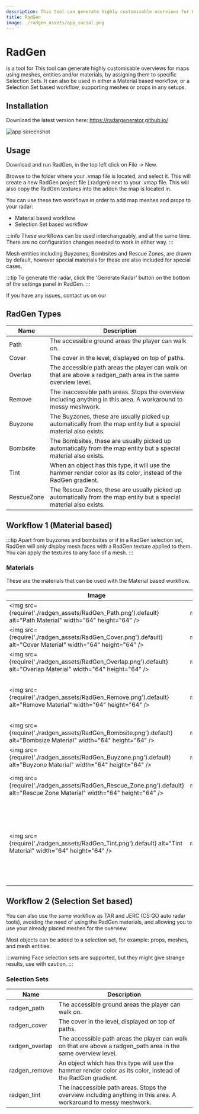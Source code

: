 ```yaml
---
description: This tool can generate highly customisable overviews for Counter-Strike 2 maps.
title: RadGen
image: ./radgen_assets/app_social.png
---
```


# RadGen

<Tool name="radgen"/> is a tool for <Game name="cs2"/> This tool can generate highly customisable overviews for maps using meshes, entities and/or materials, by assigning them to specific Selection Sets.
It can also be used in either a Material based workflow, or a Selection Set based workflow, supporting meshes or props in any setups. 

## Installation
Download the latest version here: https://radargenerator.github.io/

![app screenshot](./radgen_assets/app_screenshot.png "App Screenshot")

## Usage

Download and run RadGen, in the top left click on File -> New. 

Browse to the folder where your .vmap file is located, and select it. This will create a new RadGen project file (.radgen) next to your .vmap file. This will also copy the RadGen textures into the addon the map is located in.

You can use these two workflows in order to add map meshes and props to your radar:
- Material based workflow
- Selection Set based workflow

:::info
These workflows can be used interchangeably, and at the same time. There are no configuration changes needed to work in either way.
:::

Mesh entities including Buyzones, Bombsites and Rescue Zones, are drawn by default, however special materials for these are also included for special cases. 

:::tip
To generate the radar, click the 'Generate Radar' button on the bottom of the settings panel in RadGen. 
:::

If you have any issues, contact us on our <Social name="discord" suffix=" server" link="https://discord.com/invite/6RwR6SYBW6" />

## RadGen Types

|Name|Description|
|----|-----------|
|Path|The accessible ground areas the player can walk on.|
|Cover|The cover in the level, displayed on top of paths.|
|Overlap|The accessible path areas the player can walk on that are above a radgen_path area in the same overview level.|
|Remove|The inaccessible path areas. Stops the overview including anything in this area. A workaround to messy meshwork.|
|Buyzone|The Buyzones, these are usually picked up automatically from the map entity but a special material also exists.|
|Bombsite|The Bombsites, these are usually picked up automatically from the map entity but a special material also exists.|
|Tint|When an object has this type, it will use the hammer render color as its color, instead of the RadGen gradient.|
|RescueZone|The Rescue Zones, these are usually picked up automatically from the map entity but a special material also exists.|

## Workflow 1 (Material based)

:::tip
Apart from buyzones and bombsites or if in a RadGen selection set, RadGen will only display mesh faces with a RadGen texture applied to them.\
You can apply the textures to any face of a mesh. 
:::

### Materials

These are the materials that can be used with the Material based workflow. 

|Image|Material Name|Description|
|-----|-------------|-----------|
|<img src={require('./radgen_assets/RadGen_Path.png').default} alt="Path Material" width="64" height="64" />|radgen/RadGen_path|Displays a Path.|
|<img src={require('./radgen_assets/RadGen_Cover.png').default} alt="Cover Material" width="64" height="64" />|radgen/RadGen_cover|Displays Cover.|
|<img src={require('./radgen_assets/RadGen_Overlap.png').default} alt="Overlap Material" width="64" height="64" />|radgen/RadGen_overlap|Displays an Overlap.|
|<img src={require('./radgen_assets/RadGen_Remove.png').default} alt="Remove Material" width="64" height="64" />|radgen/RadGen_remove|Pixels under Remove geometry will not be rendered|
|<img src={require('./radgen_assets/RadGen_Bombsite.png').default} alt="Bombsize Material" width="64" height="64" />|radgen/RadGen_bombsite|Defines a volume as a Bombsite.|
|<img src={require('./radgen_assets/RadGen_Buyzone.png').default} alt="Buyzone Material" width="64" height="64" />|radgen/RadGen_buyzone|Defines a volume as a Buyzone.|
|<img src={require('./radgen_assets/RadGen_Rescue_Zone.png').default} alt="Rescue Zone Material" width="64" height="64" />|radgen/RadGen_rescue_zone|Defines a volume as a Rescue Zone.|
|<img src={require('./radgen_assets/RadGen_Tint.png').default} alt="Tint Material" width="64" height="64" />|radgen/RadGen_tint|When an object has this type, it will use the hammer render color as its color, instead of the RadGen gradient.|

## Workflow 2 (Selection Set based)

You can also use the same workflow as TAR and JERC (CS:GO auto radar tools), avoiding the need of using the RadGen materials, and allowing you to use your already placed meshes for the overview.

Most objects can be added to a selection set, for example: props, meshes, and mesh entities.

:::warning
Face selection sets are supported, but they might give strange results, use with caution.
:::

### Selection Sets

|Name|Description|
|----|-----------|
|radgen_path|The accessible ground areas the player can walk on.|
|radgen_cover|The cover in the level, displayed on top of paths.|
|radgen_overlap|The accessible path areas the player can walk on that are above a radgen_path area in the same overview level.|
|radgen_remove|An object which has this type will use the hammer render color as its color, instead of the RadGen gradient.|
|radgen_tint|The inaccessible path areas. Stops the overview including anything in this area. A workaround to messy meshwork.|
